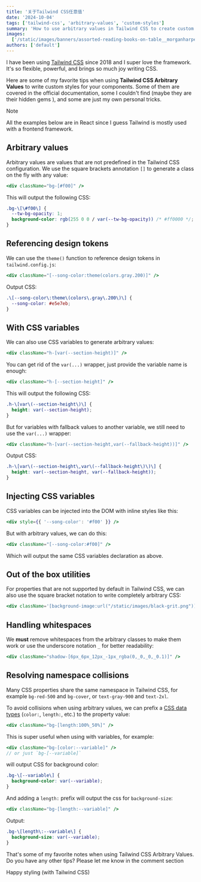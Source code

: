 ```yaml
---
title: '关于Tailwind CSS任意值'
date: '2024-10-04'
tags: ['tailwind-css', 'arbitrary-values', 'custom-styles']
summary: 'How to use arbitrary values in Tailwind CSS to create custom styles for your components. Some nice tips to make your Tailwind CSS workflow more efficient.'
images:
  ['/static/images/banners/assorted-reading-books-on-table__morganharpernichols__OMXPrCAhxrE.jpeg']
authors: ['default']
---
```


I have been using [Tailwind CSS](https://tailwindcss.com/) since 2018 and I super love the framework.
It's so flexible, powerful, and brings so much joy writing CSS.

Here are some of my favorite tips when using **Tailwind CSS Arbitrary Values** to write custom styles for your components.
Some of them are covered in the official documentation, some I couldn't find (maybe they are their hidden gems <Twemoji emoji="grinning-face-with-sweat" />), and some are just my own personal tricks.

> [!NOTE]
> All the examples below are in React since I guess Tailwind is mostly used with a frontend framework.

## Arbitrary values

Arbitrary values are values that are not predefined in the Tailwind CSS configuration.
We use the square brackets annotation `[]` to generate a class on the fly with any value:

```jsx
<div className="bg-[#f00]" />
```

This will output the following CSS:

```css showLineNumbers
.bg-\[\#f00\] {
  --tw-bg-opacity: 1;
  background-color: rgb(255 0 0 / var(--tw-bg-opacity)) /* #ff0000 */;
}
```

## Referencing design tokens

We can use the `theme()` function to reference design tokens in `tailwind.config.js`:

```jsx
<div className="[--song-color:theme(colors.gray.200)]" />
```

Output CSS:

```css showLineNumbers
.\[--song-color\:theme\(colors\.gray\.200\)\] {
  --song-color: #e5e7eb;
}
```

## With CSS variables

We can also use CSS variables to generate arbitrary values:

```jsx
<div className="h-[var(--section-height)]" />
```

You can get rid of the `var(...)` wrapper, just provide the variable name is enough:

```jsx
<div className="h-[--section-height]" />
```

This will output the following CSS:

```css showLineNumbers
.h-\[var\(--section-height\)\] {
  height: var(--section-height);
}
```

But for variables with fallback values to another variable, we still need to use the `var(...)` wrapper:

```jsx
<div className="h-[var(--section-height,var(--fallback-height))]" />
```

Output CSS:

```css showLineNumbers
.h-\[var\(--section-height\,var\(--fallback-height\)\)\] {
  height: var(--section-height, var(--fallback-height));
}
```

## Injecting CSS variables

CSS variables can be injected into the DOM with inline styles like this:

```jsx
<div style={{ '--song-color': '#f00' }} />
```

But with arbitrary values, we can do this:

```jsx
<div className="[--song-color:#f00]" />
```

Which will output the same CSS variables declaration as above.

## Out of the box utilities

For properties that are not supported by default in Tailwind CSS, we can also use the square bracket notation to write completely arbitrary CSS:

```jsx
<div className='[background-image:url("/static/images/black-grit.png")]' />
```

## Handling whitespaces

We **must** remove whitespaces from the arbitrary classes to make them work or use the underscore notation `_` for better readability:

```jsx
<div className="shadow-[6px_6px_12px_-1px_rgba(0,_0,_0,_0.1)]" />
```

## Resolving namespace collisions

Many CSS properties share the same namespace in Tailwind CSS, for example `bg-red-500` and `bg-cover`, or `text-gray-900` and `text-2xl`.

To avoid collisions when using arbitrary values, we can prefix a [CSS data types](https://developer.mozilla.org/en-US/docs/Web/CSS/CSS_Types)
(`color:`, `length:`, etc.) to the property value:

```jsx
<div className="bg-[length:100%_50%]" />
```

This is super useful when using with variables, for example:

```jsx showLineNumbers
<div className="bg-[color:--variable]" />
// or just `bg-[--variable]`
```

will output CSS for background color:

```css showLineNumbers
.bg-\[--variable\] {
  background-color: var(--variable);
}
```

And adding a `length:` prefix will output the css for `background-size`:

```jsx
<div className="bg-[length:--variable]" />
```

Output:

```css showLineNumbers
.bg-\[length\:--variable\] {
  background-size: var(--variable);
}
```

That's some of my favorite notes when using Tailwind CSS Arbitrary Values.
Do you have any other tips? Please let me know in the comment section <Twemoji emoji="backhand-index-pointing-down" />

Happy styling (with Tailwind CSS) <Twemoji emoji="clinking-beer-mugs" />
